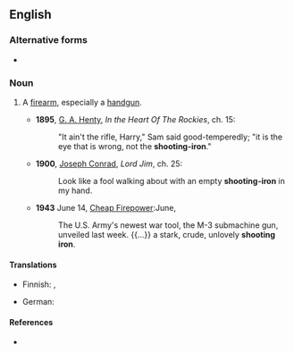 {{also|shooting-iron}}

==English==

===Alternative forms===
* {{l|en|shooting-iron}}

===Noun===
{{en-noun}}

# {{lb|en|chiefly|US|colloquial|dated}} A [[firearm]], especially a [[handgun]].
#* '''1895''', [[w:G._A._Henty|G. A. Henty]], ''In the Heart Of The Rockies'', ch. 15:
#*: "It ain't the rifle, Harry," Sam said good-temperedly; "it is the eye that is wrong, not the '''shooting-iron'''."
#* '''1900''', [[w:Joseph_Conrad|Joseph Conrad]], ''Lord Jim'', ch. 25:
#*: Look like a fool walking about with an empty '''shooting-iron''' in my hand.
#* '''1943''' June 14, [http://www.time.com/time/magazine/article/0,9171,851796,00.html Cheap Firepower]:June,
#*: The U.S. Army's newest war tool, the M-3 submachine gun, unveiled last week. {{...}} a stark, crude, unlovely '''shooting iron'''.

====Translations====
{{trans-top|firearm}}
* Finnish: {{t|fi|reikärauta}}, {{t+|fi|paukkurauta}}
{{trans-mid}}
* German: {{t+|de|Schießeisen|n}}
{{trans-bottom}}

====References====
* {{R:OneLook}}